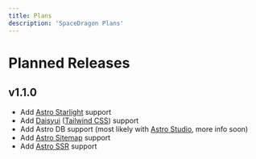 ```yaml
---
title: Plans
description: 'SpaceDragon Plans'
---
```


# Planned Releases

## v1.1.0
* Add [Astro Starlight](https://starlight.astro.build/) support
* Add [Daisyui](https://daisyui.com/) ([Tailwind CSS](https://tailwindcss.com/)) support
* Add Astro DB support (most likely with [Astro Studio](https://studio.astro.build/), more info soon)
* Add [Astro Sitemap](https://docs.astro.build/en/guides/integrations-guide/sitemap/) support
* Add [Astro SSR](https://docs.astro.build/en/guides/server-side-rendering/) support